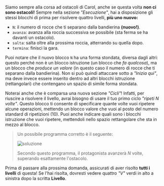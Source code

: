 
Siamo sempre alla corsa ad ostacoli di Carol, anche se questa volta **non ci sono ostacoli!**
Sempre nella sezione _"Esecuzione"_, hai a disposizione gli stessi blocchi di prima per risolvere quattro livelli, **più uno nuovo:**

- `N`: il numero di rocce che ti separano dalla bandierina **(nuovo!)**.
- `avanza`: avanza alla roccia successiva se possibile (sta ferma se ha davanti un ostacolo).
- `salta`: salta oltre alla prossima roccia, atterrando su quella dopo.
- `termina`: finisci la gara.

Puoi notare che il nuovo blocco `N` ha una forma stondata, diversa dagli altri: questo perché non è un blocco istruzione (un blocco che _fa qualcosa_), ma un blocco che _produce un valore_
(in questo caso il numero di rocce che ti separano dalla bandierina). Non si può quindi attaccare sotto a _"Inizia qui"_, ma deve invece essere inserito dentro ad altri blocchi istruzione
(rettangolari) che contengano un spazio di simile forma stondata.

Noterai anche che è comparsa una nuova sezione _"Cicli"_! Infatti, per riuscire a risolvere il livello, avrai bisogno di usare il tuo primo ciclo _"ripeti N volte"_.
Questo blocco ti consente di specificare quante volte vuoi ripetere alcune operazioni, mettendo un blocco valore che vuoi al posto del numero standard di ripetizioni (10).
Puoi anche indicare quali sono i blocchi istruzione che vuoi ripetere, mettendoli nello spazio rettangolare che sta in mezzo al blocco.

<Blockly
  toolbox={toolbox}
  customBlocks={customBlocks}
  initialBlocks={initialBlocks}
  testcases={testcases}
  visualizer={Visualizer}
/>

> Un possibile programma corretto è il seguente:
>
> ![soluzione](sol.png)
>
> Secondo questo programma, il protagonista avanzerà $N$ volte, superando esattamente l'ostacolo.

Prima di passare alla prossima domanda, assicurati di aver risolto **tutti i livelli** di questa! Se l'hai risolta, dovresti vedere quattro _"V"_ verdi in alto a sinistra dopo la scritta **Livello**.